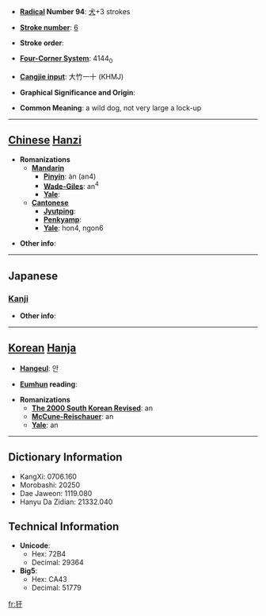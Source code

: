 * '''[[Wiktionary:Chinese radical index| Radical]] Number 94''': [[Wiktionary:Chinese radical index 犬|犬]]+3 strokes

* '''[[Wiktionary:Chinese total strokes index|Stroke number]]''': [[Wiktionary:Chinese total strokes index 6|6]]

* '''Stroke order''': 

* '''[[Wiktionary:Chinese four corner index|Four-Corner System]]''': 4144<sub>0</sub>

* '''[[Wiktionary:Chinese Cangjie index|Cangjie input]]''': 大竹一十 (KHMJ)

* '''Graphical Significance and Origin''': 

* '''Common Meaning''': a wild dog, not very large a lock-up

----

== [[Chinese]] [[Hanzi]] ==

* '''Romanizations'''
** '''[[Mandarin]]'''
*** '''[[Pinyin]]''': àn (an4)
*** '''[[Wade-Giles]]''': an<sup>4</sup>
*** '''[[Yale]]''': 
** '''[[Cantonese]]'''
*** '''[[Jyutping]]''':
*** '''[[Penkyamp]]''': 
*** '''[[Yale]]''': hon4, ngon6

* '''Other info''': 

----

==Japanese==
===[[Kanji]]===
{{kanji|on readings=[[かん]] (kan), [[がん]] (gan)|kun readings=}}

* '''Other info''':  

----

== [[Korean]] [[Hanja]] ==

* '''[[Hangeul]]''': 안

* '''[[Eumhun]] reading''': 

* '''Romanizations'''
** '''[[The 2000 South Korean Revised Romanization|The 2000 South Korean Revised]]''': an
** '''[[McCune-Reischauer]]''': an
** '''[[Yale]]''': an

----

== Dictionary Information ==

* KangXi: 0706.160
* Morobashi: 20250
* Dae Jaweon: 1119.080
* Hanyu Da Zidian: 21332.040

== Technical Information ==

* '''Unicode''':
** Hex: 72B4
** Decimal: 29364
* '''Big5''':
** Hex: CA43
** Decimal: 51779

[[fr:犴]]